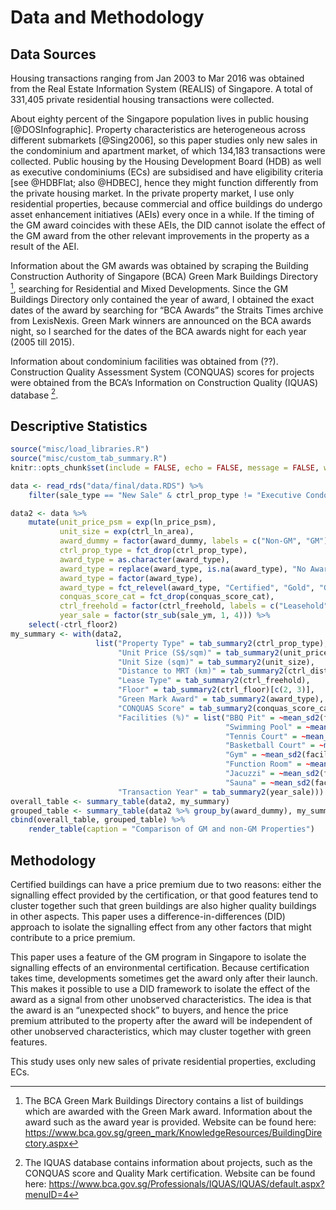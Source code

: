 
# Data and Methodology

## Data Sources

Housing transactions ranging from Jan 2003 to Mar 2016 was obtained from the Real Estate Information System (REALIS) of Singapore. A total of 331,405 private residential housing transactions were collected. 

About eighty percent of the Singapore population lives in public housing [@DOSInfographic]. Property characteristics are heterogeneous across different submarkets [@Sing2006], so this paper studies only new sales in the condominium and apartment market, of which 134,183 transactions were collected. Public housing by the Housing Development Board (HDB) as well as executive condominiums (ECs) are subsidised and have eligibility criteria [see @HDBFlat; also @HDBEC], hence they might function differently from the private housing market. In the private property market, I use only residential properties, because commercial and office buildings do undergo asset enhancement initiatives (AEIs) every once in a while. If the timing of the GM award coincides with these AEIs, the DID cannot isolate the effect of the GM award from the other relevant improvements in the property as a result of the AEI. 

Information about the GM awards was obtained by scraping the Building Construction Authority of Singapore (BCA) Green Mark Buildings Directory [^gm_buildings_directory], searching for Residential and Mixed Developments. Since the GM Buildings Directory only contained the year of award, I obtained the exact dates of the award by searching for "BCA Awards" the Straits Times archive from LexisNexis. Green Mark winners are announced on the BCA awards night, so I searched for the dates of the BCA awards night for each year (2005 till 2015).

Information about condominium facilities was obtained from (??). Construction Quality Assessment System (CONQUAS) scores for projects were obtained from the BCA's Information on Construction Quality (IQUAS) database [^IQUAS]. 

## Descriptive Statistics

```r
source("misc/load_libraries.R")
source("misc/custom_tab_summary.R")
knitr::opts_chunk$set(include = FALSE, echo = FALSE, message = FALSE, warning = FALSE)
```

```r
data <- read_rds("data/final/data.RDS") %>% 
    filter(sale_type == "New Sale" & ctrl_prop_type != "Executive Condominium")
```

```r
data2 <- data %>% 
    mutate(unit_price_psm = exp(ln_price_psm), 
           unit_size = exp(ctrl_ln_area),
           award_dummy = factor(award_dummy, labels = c("Non-GM", "GM")),
           ctrl_prop_type = fct_drop(ctrl_prop_type),
           award_type = as.character(award_type),
           award_type = replace(award_type, is.na(award_type), "No Award"),
           award_type = factor(award_type),
           award_type = fct_relevel(award_type, "Certified", "Gold", "Gold Plus", "Platinum"),
           conquas_score_cat = fct_drop(conquas_score_cat),
           ctrl_freehold = factor(ctrl_freehold, labels = c("Leasehold", "Freehold")),
           year_sale = factor(str_sub(sale_ym, 1, 4))) %>% 
    select(-ctrl_floor2)
my_summary <- with(data2, 
                   list("Property Type" = tab_summary2(ctrl_prop_type),
                        "Unit Price (S$/sqm)" = tab_summary2(unit_price_psm),
                        "Unit Size (sqm)" = tab_summary2(unit_size),
                        "Distance to MRT (km)" = tab_summary2(ctrl_dist_mrt)[-4],
                        "Lease Type" = tab_summary2(ctrl_freehold),
                        "Floor" = tab_summary2(ctrl_floor)[c(2, 3)],
                        "Green Mark Award" = tab_summary2(award_type),
                        "CONQUAS Score" = tab_summary2(conquas_score_cat),
                        "Facilities (%)" = list("BBQ Pit" = ~mean_sd2(facil_bbq),
                                                "Swimming Pool" = ~mean_sd2(facil_swp),
                                                "Tennis Court" = ~mean_sd2(facil_tennis),
                                                "Basketball Court" = ~mean_sd2(facil_basketball),
                                                "Gym" = ~mean_sd2(facil_gym),
                                                "Function Room" = ~mean_sd2(facil_functionrm),
                                                "Jacuzzi" = ~mean_sd2(facil_jacuzzi),
                                                "Sauna" = ~mean_sd2(facil_sauna)),
                        "Transaction Year" = tab_summary2(year_sale)))
overall_table <- summary_table(data2, my_summary)
grouped_table <- summary_table(data2 %>% group_by(award_dummy), my_summary)
cbind(overall_table, grouped_table) %>% 
    render_table(caption = "Comparison of GM and non-GM Properties")
```

## Methodology

Certified buildings can have a price premium due to two reasons: either the signalling effect provided by the certification, or that good features tend to cluster together such that green buildings are also higher quality buildings in other aspects. This paper uses a difference-in-differences (DID) approach to isolate the signalling effect from any other factors that might contribute to a price premium.

This paper uses a feature of the GM program in Singapore to isolate the signalling effects of an environmental certification. Because certification takes time, developments sometimes get the award only after their launch. This makes it possible to use a DID framework to isolate the effect of the award as a signal from other unobserved characteristics. The idea is that the award is an "unexpected shock" to buyers, and hence the price premium attributed to the property after the award will be independent of other unobserved characteristics, which may cluster together with green features. 

This study uses only new sales of private residential properties, excluding ECs. 


[^gm_buildings_directory]: The BCA Green Mark Buildings Directory contains a list of buildings which are awarded with the Green Mark award. Information about the award such as the award year is provided. Website can be found here: [https://www.bca.gov.sg/green_mark/KnowledgeResources/BuildingDirectory.aspx](https://www.bca.gov.sg/green_mark/KnowledgeResources/BuildingDirectory.aspx)

[^IQUAS]: The IQUAS database contains information about projects, such as the CONQUAS score and Quality Mark certification. Website can be found here: [https://www.bca.gov.sg/Professionals/IQUAS/IQUAS/default.aspx?menuID=4](https://www.bca.gov.sg/Professionals/IQUAS/IQUAS/default.aspx?menuID=4)

\newpage